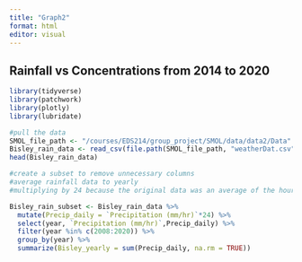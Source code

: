 ```yaml
---
title: "Graph2"
format: html
editor: visual
---
```


## Rainfall vs Concentrations from 2014 to 2020

```r
library(tidyverse)
library(patchwork)
library(plotly)
library(lubridate)
```

```r
#pull the data
SMOL_file_path <- "/courses/EDS214/group_project/SMOL/data/data2/Data"
Bisley_rain_data <- read_csv(file.path(SMOL_file_path, "weatherDat.csv"))
head(Bisley_rain_data)
```

```r

#create a subset to remove unnecessary columns
#average rainfall data to yearly
#multiplying by 24 because the original data was an average of the hourly rainfall in mm per day

Bisley_rain_subset <- Bisley_rain_data %>% 
  mutate(Precip_daily = `Precipitation (mm/hr)`*24) %>% 
  select(year, `Precipitation (mm/hr)`,Precip_daily) %>% 
  filter(year %in% c(2008:2020)) %>% 
  group_by(year) %>% 
  summarize(Bisley_yearly = sum(Precip_daily, na.rm = TRUE))

```
